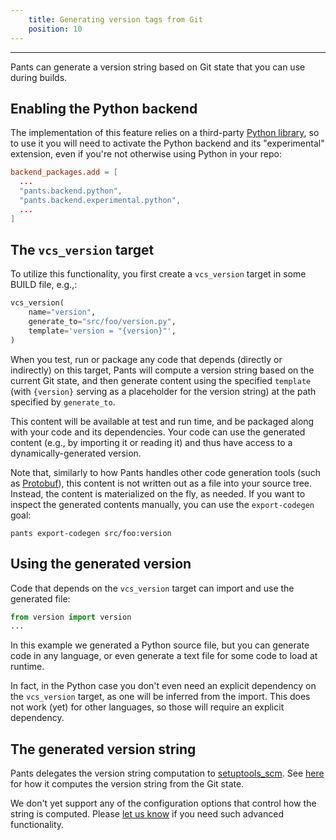 ```yaml
---
    title: Generating version tags from Git
    position: 10
---
```


---

Pants can generate a version string based on Git state that you can use during builds.

## Enabling the Python backend

The implementation of this feature relies on a third-party [Python library](https://github.com/pypa/setuptools_scm),
so to use it you will need to activate the Python backend and its "experimental" extension, even if
you're not otherwise using Python in your repo:

```toml title="pants.toml"
backend_packages.add = [
  ...
  "pants.backend.python",
  "pants.backend.experimental.python",
  ...
]
```

## The `vcs_version` target

To utilize this functionality, you first create a `vcs_version` target in some BUILD file, e.g.,:

```python title="src/foo/BUILD"
vcs_version(
    name="version",
    generate_to="src/foo/version.py",
    template='version = "{version}"',
)
```

When you test, run or package any code that depends (directly or indirectly) on this target,
Pants will compute a version string based on the current Git state, and then generate content
using the specified `template` (with `{version}` serving as a placeholder for the version string)
at the path specified by `generate_to`.

This content will be available at test and run time, and be packaged along with your
code and its dependencies. Your code can use the generated content (e.g., by importing
it or reading it) and thus have access to a dynamically-generated version.

Note that, similarly to how Pants handles other code generation tools (such as [Protobuf](../python/integrations/protobuf-and-grpc.mdx)),
this content is not written out as a file into your source tree. Instead, the content is materialized
on the fly, as needed. If you want to inspect the generated contents manually, you can use the
`export-codegen` goal:

```shell
pants export-codegen src/foo:version
```

## Using the generated version

Code that depends on the `vcs_version` target can import and use the generated file:

```python title="src/util.py"
from version import version
...
```

In this example we generated a Python source file, but you can generate code in any language,
or even generate a text file for some code to load at runtime.

In fact, in the Python case you don't even need an explicit dependency on the `vcs_version` target, as
one will be inferred from the import. This does not work (yet) for other languages, so those will
require an explicit dependency.

## The generated version string

Pants delegates the version string computation to [setuptools_scm](https://github.com/pypa/setuptools_scm).
See [here](https://github.com/pypa/setuptools_scm#default-versioning-scheme) for how it computes the version string from the Git state.

We don't yet support any of the configuration options that control how the string is computed. Please
[let us know](/community/getting-help) if you need such advanced functionality.
